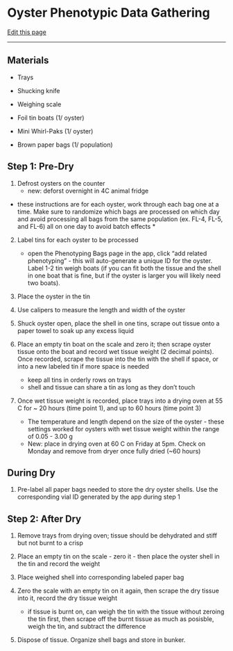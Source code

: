 # Oyster Phenotypic Data Gathering 

[Edit this page](https://github.com/DrK-Lo/lotterhoslabprotocols/edit/main/field_oystersampling.qmd)

------------------------------------------------------------------------

## **Materials ** {.unnumbered}

-   Trays 

-   Shucking knife 

-   Weighing scale 

-   Foil tin boats (1/ oyster)

-   Mini Whirl-Paks (1/ oyster)

-   Brown paper bags (1/ population) 

## Step 1: Pre-Dry 

1. Defrost oysters on the counter 
    - new: deforst overnight in 4C animal fridge

* these instructions are for each oyster, work through each bag one at a time. Make sure to randomize which bags are processed on which day and avoid processing all bags from the same population (ex. FL-4, FL-5, and FL-6) all on one day to avoid batch effects * 

2. Label tins for each oyster to be processed 
    - open the Phenotyping Bags page in the app, click "add related phenotyping" - this will auto-generate a unique ID for the oyster. Label 1-2 tin weigh boats (if you can fit both          the tissue and the shell in one boat that is fine, but if the oyster is larger you will likely need two boats). 

3. Place the oyster in the tin

4. Use calipers to measure the length and width of the oyster 

5. Shuck oyster open, place the shell in one tins, scrape out tissue onto a paper towel to soak up any excess liquid

6. Place an empty tin boat on the scale and zero it; then scrape oyster tissue onto the boat and record wet tissue weight (2 decimal points). Once recorded, scrape the tissue into the tin with the shell if space, or into a new labeled tin if more space is needed 

    -   keep all tins in orderly rows on trays
    -   shell and tissue can share a tin as long as they don't touch 

7. Once wet tissue weight is recorded, place trays into a drying oven at 55 C for ~ 20 hours (time point 1), and up to 60 hours (time point 3) 

    -   The temperature and length depend on the size of the oyster - these settings worked for oysters with wet tissue weight within the range of 0.05 - 3.00 g 
    -   New: place in drying oven at 60 C on Friday at 5pm. Check on Monday and remove from dryer once fully dried (~60 hours) 

## During Dry 

1. Pre-label all paper bags needed to store the dry oyster shells. Use the corresponding vial ID generated by the app during step 1

## Step 2: After Dry 

1. Remove trays from drying oven; tissue should be dehydrated and stiff but not burnt to a crisp

2. Place an empty tin on the scale - zero it - then place the oyster shell in the tin and record the weight 

3. Place weighed shell into corresponding labeled paper bag   

4. Zero the scale with an empty tin on it again, then scrape the dry tissue into it, record the dry tissue weight 
    -  if tissue is burnt on, can weigh the tin with the tissue without zeroing the tin first, then scrape off the burnt tissue as much as posisble, weigh the tin, and subtract the            difference

5. Dispose of tissue. Organize shell bags and store in bunker. 
